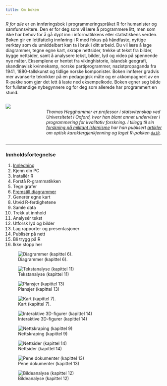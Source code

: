 ```yaml
---
title: Om boken
---
```


*R for alle* er en innføringsbok i programmeringspråket R for humanister og samfunnsvitere. Den er for deg som vil lære å programmere litt, men som ikke har behov for å gå dypt inn i informatikkens eller statistikkens verden. Boken gir en lettfattelig innføring i R med fokus på håndfaste, nyttige verktøy som du umiddelbart kan ta i bruk i ditt arbeid. Du vil lære å lage diagrammer, tegne egne kart, skrape nettsider, trekke ut tekst fra bilder, bygge nettsider, samt å analysere tekst, bilder, lyd og video på spennende nye måter. Eksemplene er hentet fra vikinghistorie, islandsk geografi, skandinavisk kvinnekamp, norske partiprogrammer, nazistpropaganda fra 1941, 1880-tallskunst og tidlige norske komponister. Boken innfører gradvis mer avanserte teknikker på en pedagogisk måte og er akkompagnert av en R-pakke som gjør det lett å laste ned eksempelkode. Boken egner seg både for fullstendige nybegynnere og for deg som allerede har programmert en stund.

:::: {.columns}
::: {.column width="16%"}
![](assets/images/hegghammer.jpg)
:::

::: {.column width="3%"}
:::

::: {.column width="80%"}
\
*Thomas Hegghammer er professor i statsvitenskap ved Universitetet i Oxford, hvor han blant annet underviser i programmering for kvalitativ forskning. I tillegg til sin [forskning på militant islamisme]((https://hegghammer.com/)) har han publisert [artikler](https://link.springer.com/article/10.1007/s42001-021-00149-1) om optisk karaktergjenkjenning og laget R-pakken [`daiR`](https://dair.info).*
:::
::::
---

:::: {layout="[ 25, 25, 25, 25 ]"}

::: {#first-column}

### Innholdsfortegnelse

1. [Innledning](https://issuu.com/fagbokforlaget/docs/r_for_alle_9788245036862_?fr=sMjZhZjc1MzU2MjU)
2. Kjenn din PC
3. Installér R
4. Forstå R-grammatikken
5. Tegn grafer
6. [Fremstill diagrammer](utdrag.qmd)
7. Generér egne kart
8. Utvid R-ferdighetene
9. Samle data
10. Trekk ut innhold
11. Analysér tekst
12. Utforsk lyd og bilder
13. Lag rapporter og presentasjoner
14. Publisér på nett
15. Bli trygg på R
16. Ikke stopp her

:::

::: {#second-column}

![Diagrammer (kapittel 6).](assets/images/kap06_tidslinje2.png){group="galleri"}

![Tekstanalyse (kapittel 11)](assets/images/kap11_wordcloud.png){group="galleri"}

![Plansjer (kapittel 13)](assets/images/kap13_plansje.png){group="galleri}



:::

::: {#third-column}

![Kart (kapittel 7).](assets/images/kap07_bykart.png){group="galleri"}

![Interaktive 3D-figurer (kapittel 14)](assets/images/kap14_nefertiti.png){group="galleri"}

![Nettskraping (kapittel 9)](assets/images/kap09_selenium.png){group="galleri"}
:::

::: {#third-column}

![Nettsider (kapittel 14)](assets/images/kap14_nettside.png){group="galleri"}


![Pene dokumenter (kapittel 13)](assets/images/kap13_artikkel.png){group="galleri"}

![Bildeanalyse (kapittel 12)](assets/images/kap12_objektdeteksjon.png){group="galleri"}


:::

::::
